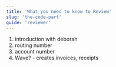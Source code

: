 ```yaml
---
title: 'What you need to know to Review'
slug: 'the-code-part'
guide: 'reviewer'
---
```


1. introduction with deborah
2. routing number
3. account number
4. Wave? - creates invoices, receipts